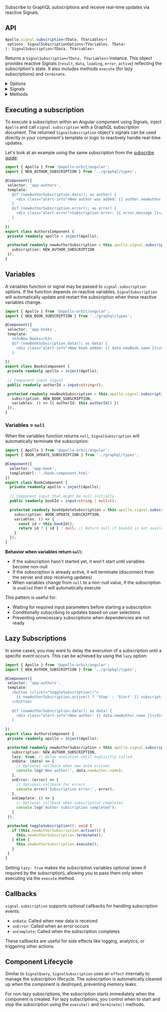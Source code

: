 
Subscribe to GraphQL subscriptions and receive real-time updates via reactive Signals.

## API
```typescript
Apollo.signal.subscription<TData, TVariables>(
 options: SignalSubscriptionOptions<TVariables, TData>
): SignalSubscription<TData, TVariables>
```

Returns a `SignalSubscription<TData, TVariables>` instance. This object provides reactive Signals (`result`, `data`, `loading`, `error`, `active`) reflecting the subscription's state. It also includes methods `execute` (for lazy subscriptions) and `terminate`.

<details>
 <summary>Options</summary>
 <SignalSubscriptionOptions />
</details>

<details>
 <summary>Signals</summary>
 <SignalSubscriptionSignals />
</details>

<details>
 <summary>Methods</summary>
 <SignalSubscriptionMethods />
</details>

## Executing a subscription
To execute a subscription within an Angular component using Signals, inject `Apollo` and call `signal.subscription` with a GraphQL subscription document. The returned `SignalSubscription` object's signals can be used directly in your component's template or logic to reactively handle real-time updates.

Let's look at an example using the same subscription from the [subscribe guide](../subscribe):

```typescript title="library/authors/authors.component.ts"
import { Apollo } from '@apollo-orbit/angular';
import { NEW_AUTHOR_SUBSCRIPTION } from '../graphql/types';

@Component({
 selector: 'app-authors',
 template: `
   @if (newAuthorSubscription.data(); as author) {
     <div class="alert-info">New author was added: {{ author.newAuthor.name }}</div>
   }
   @if (newAuthorSubscription.error(); as error) {
     <div class="alert-error">Subscription error: {{ error.message }}</div>
   }
 `
})
export class AuthorsComponent {
 private readonly apollo = inject(Apollo);

 protected readonly newAuthorSubscription = this.apollo.signal.subscription({
   subscription: NEW_AUTHOR_SUBSCRIPTION
 });
}
```

## Variables
A variables function or signal may be passed to `signal.subscription` options. If the function depends on reactive variables, `SignalSubscription` will automatically update and restart the subscription when these reactive variables change.

```typescript title="library/books/books.component.ts"
import { Apollo } from '@apollo-orbit/angular';
import { NEW_BOOK_SUBSCRIPTION } from '../graphql/types';

@Component({
 selector: 'app-books',
 template: `
   <h3>New Books</h3>
   @if (newBookSubscription.data(); as data) {
     <div class="alert-info">New book added: {{ data.newBook.name }}</div>
   }
 `
})
export class BooksComponent {
 private readonly apollo = inject(Apollo);
 
 // Component input signal
 public readonly authorId = input<string>();

 protected readonly newBookSubscription = this.apollo.signal.subscription({
   subscription: NEW_BOOK_SUBSCRIPTION,
   variables: () => ({ authorId: this.authorId() })
 });
}
```

### Variables = `null`

When the variables function returns `null`, `SignalSubscription` will automatically terminate the subscription:

```typescript title="library/book/book.component.ts"
import { Apollo } from '@apollo-orbit/angular';
import { BOOK_UPDATE_SUBSCRIPTION } from '../graphql/types';

@Component({
  selector: 'app-book',
  templateUrl: './book.component.html'
})
export class BookComponent {
  private readonly apollo = inject(Apollo);
  
  // Component input that might be null initially
  public readonly bookId = input<string | null>();

  protected readonly bookUpdateSubscription = this.apollo.signal.subscription({
    subscription: BOOK_UPDATE_SUBSCRIPTION,
    variables: () => {
      const id = this.bookId();
      return id ? { id } : null; // Return null if bookId is not available
    }
  });
}
```

**Behavior when variables return `null`:**
- If the subscription hasn't started yet, it won't start until variables become non-null
- If the subscription is already active, it will terminate (disconnect from the server and stop receiving updates)
- When variables change from `null` to a non-null value, if the subscription is `enabled` then it will automatically execute

This pattern is useful for:
- Waiting for required input parameters before starting a subscription
- Conditionally subscribing to updates based on user selections
- Preventing unnecessary subscriptions when dependencies are not ready

## Lazy Subscriptions
In some cases, you may want to delay the execution of a subscription until a specific event occurs. This can be achieved by using the `lazy` option:

```typescript title="library/authors/authors.component.ts"
import { Apollo } from '@apollo-orbit/angular';
import { NEW_AUTHOR_SUBSCRIPTION } from '../graphql/types';

@Component({
 selector: 'app-authors',
 template: `
   <button (click)="toggleSubscription()">
     {{ newAuthorSubscription.active() ? 'Stop' : 'Start' }} subscription
   </button>
   
   @if (newAuthorSubscription.data(); as data) {
     <div class="alert-info">New author: {{ data.newAuthor.name }}</div>
   }
 `
})
export class AuthorsComponent {
 private readonly apollo = inject(Apollo);

 protected readonly newAuthorSubscription = this.apollo.signal.subscription({
   subscription: NEW_AUTHOR_SUBSCRIPTION,
   lazy: true, // Delay execution until explicitly called
   onData: (data) => {
     // Optional callback when new data arrives
     console.log('New author:', data.newAuthor.name);
   },
   onError: (error) => {
     // Optional callback for errors
     console.error('Subscription error:', error);
   },
   onComplete: () => {
     // Optional callback when subscription completes
     console.log('Author subscription completed');
   }
 });

 protected toggleSubscription(): void {
   if (this.newAuthorSubscription.active()) {
     this.newAuthorSubscription.terminate();
   } else {
     this.newAuthorSubscription.execute();
   }
 }
}
```

Setting `lazy: true` makes the subscription variables optional (even if required by the subscription), allowing you to pass them only when executing via the `execute` method.

## Callbacks
`signal.subscription` supports optional callbacks for handling subscription events:

- `onData`: Called when new data is received
- `onError`: Called when an error occurs
- `onComplete`: Called when the subscription completes

These callbacks are useful for side effects like logging, analytics, or triggering other actions.

## Component Lifecycle
Similar to `SignalQuery`, `SignalSubscription` uses an `effect` internally to manage the subscription lifecycle. The subscription is automatically cleaned up when the component is destroyed, preventing memory leaks.

For non-lazy subscriptions, the subscription starts immediately when the component is created. For lazy subscriptions, you control when to start and stop the subscription using the `execute()` and `terminate()` methods.
